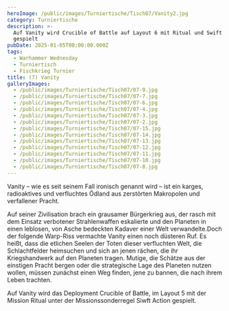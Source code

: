 ```yaml
---
heroImage: /public/images/Turniertische/Tisch07/Vanity2.jpg
category: Turniertische
description: >-
  Auf Vanity wird Crucible of Battle auf Layout 6 mit Ritual und Swift Action
  gespielt
pubDate: 2025-01-05T00:00:00.000Z
tags:
  - Warhammer Wednesday
  - Turniertisch
  - Fischkrieg Turnier
title: (7) Vanity
galleryImages:
  - /public/images/Turniertische/Tisch07/07-9.jpg
  - /public/images/Turniertische/Tisch07/07-7.jpg
  - /public/images/Turniertische/Tisch07/07-6.jpg
  - /public/images/Turniertische/Tisch07/07-4.jpg
  - /public/images/Turniertische/Tisch07/07-3.jpg
  - /public/images/Turniertische/Tisch07/07-2.jpg
  - /public/images/Turniertische/Tisch07/07-15.jpg
  - /public/images/Turniertische/Tisch07/07-14.jpg
  - /public/images/Turniertische/Tisch07/07-13.jpg
  - /public/images/Turniertische/Tisch07/07-12.jpg
  - /public/images/Turniertische/Tisch07/07-11.jpg
  - /public/images/Turniertische/Tisch07/07-10.jpg
  - /public/images/Turniertische/Tisch07/07-8.jpg
---
```


Vanity – wie es seit seinem Fall ironisch genannt wird – ist ein karges, radioaktives und verfluchtes Ödland aus zerstörten Makropolen und verfallener Pracht.

Auf seiner Zivilisation brach ein grausamer Bürgerkrieg aus, der rasch mit dem Einsatz verbotener Strahlenwaffen eskalierte und den Planeten in einen leblosen, von Asche bedeckten Kadaver einer Welt verwandelte.Doch der folgende Warp-Riss vermachte Vanity einen noch düsteren Ruf. Es heißt, dass die etlichen Seelen der Toten dieser verfluchten Welt, die Schlachtfelder heimsuchen und sich an jenen rächen, die ihr Kriegshandwerk auf den Planeten tragen. Mutige, die Schätze aus der einstigen Pracht bergen oder die strategische Lage des Planeten nutzen wollen, müssen zunächst einen Weg finden, jene zu bannen, die nach ihrem Leben trachten.

Auf Vanity wird das Deployment Crucible of Battle, im Layout 5 mit der Mission Ritual unter der Missionssonderregel Siwft Action gespielt.
